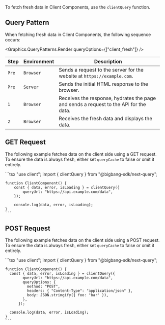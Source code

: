 To fetch fresh data in Client Components, use the `clientQuery` function.

## Query Pattern

When fetching fresh data in Client Components, the following sequence occurs:

<Graphics.QueryPatterns.Render queryOptions={["client_fresh"]} />

| Step  | Environment | Description                                                                           |
| ----- | ----------- | ------------------------------------------------------------------------------------- |
| `Pre` | `Browser`   | Sends a request to the server for the website at `https://example.com`.               |
| `Pre` | `Server`    | Sends the initial HTML response to the browser.                                       |
| `1`   | `Browser`   | Receives the response, hydrates the page and sends a request to the API for the data. |
| `2`   | `Browser`   | Receives the fresh data and displays the data.                                        |

## GET Request

The following example fetches data on the client side using a GET request.
To ensure the data is always fresh, either set `queryCache` to false or omit it entirely.

<TabsCodeBlock defaultValue="client-component">
  <TabItem value="client-component" label="Client Component">
    ```tsx
    "use client";
    import { clientQuery } from "@bigbang-sdk/next-query";

    function ClientComponent() {
        const { data, error, isLoading } = clientQuery({
            queryUrl: "https://api.example.com/data",
        });

        console.log(data, error, isLoading);
    }
    ```

  </TabItem>
</TabsCodeBlock>

## POST Request

The following example fetches data on the client side using a POST request.
To ensure the data is always fresh, either set `queryCache` to false or omit it entirely.

<TabsCodeBlock defaultValue="client-component">
  <TabItem value="client-component" label="Client Component">
    ```tsx
    "use client";
    import { clientQuery } from "@bigbang-sdk/next-query";

    function ClientComponent() {
      const { data, error, isLoading } = clientQuery({
            queryUrl: "https://api.example.com/data",
            queryOptions: {
              method: "POST",
              headers: { "Content-Type": "application/json" },
              body: JSON.stringify({ foo: "bar" }),
            },
          });

      console.log(data, error, isLoading);
    }
    ```

  </TabItem>
</TabsCodeBlock>
